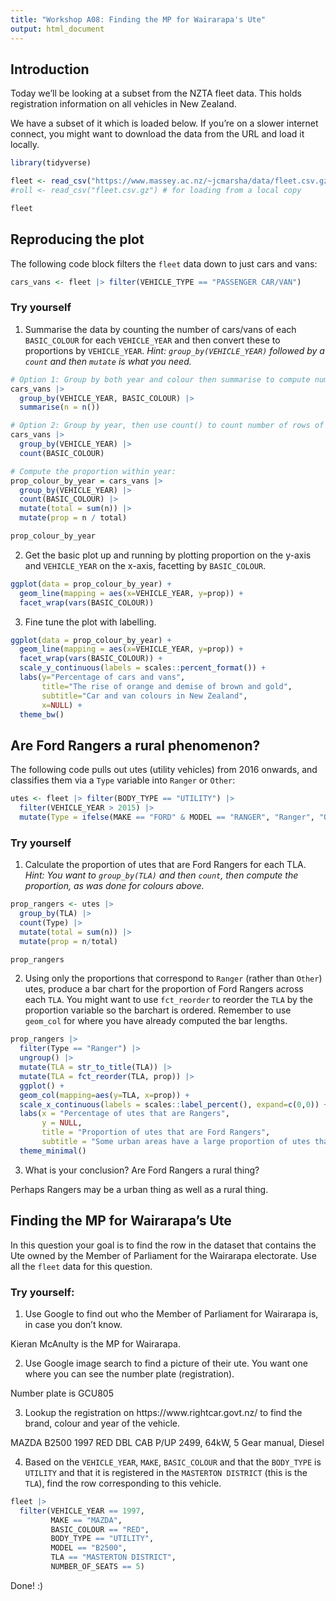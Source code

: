 ```yaml
---
title: "Workshop A08: Finding the MP for Wairarapa's Ute"
output: html_document
---
```


## Introduction

Today we'll be looking at a subset from the NZTA fleet data. This holds registration information on all vehicles in New Zealand.

We have a subset of it which is loaded below. If you're on a slower internet connect, you might want to download the data from the URL and load it locally.

```r
library(tidyverse)

fleet <- read_csv("https://www.massey.ac.nz/~jcmarsha/data/fleet.csv.gz")
#roll <- read_csv("fleet.csv.gz") # for loading from a local copy

fleet
```

## Reproducing the plot

The following code block filters the `fleet` data down to just cars and vans:

```r
cars_vans <- fleet |> filter(VEHICLE_TYPE == "PASSENGER CAR/VAN")
```

### Try yourself

1. Summarise the data by counting the number of cars/vans of each `BASIC_COLOUR` for each `VEHICLE_YEAR` and then convert these to proportions by `VEHICLE_YEAR`. *Hint: `group_by(VEHICLE_YEAR)` followed by a `count` and then `mutate` is what you need.*

```r
# Option 1: Group by both year and colour then summarise to compute number of rows with n()
cars_vans |>
  group_by(VEHICLE_YEAR, BASIC_COLOUR) |>
  summarise(n = n())

# Option 2: Group by year, then use count() to count number of rows of each colour.
cars_vans |>
  group_by(VEHICLE_YEAR) |>
  count(BASIC_COLOUR)

# Compute the proportion within year:
prop_colour_by_year = cars_vans |>
  group_by(VEHICLE_YEAR) |>
  count(BASIC_COLOUR) |>
  mutate(total = sum(n)) |>
  mutate(prop = n / total)

prop_colour_by_year
```

2. Get the basic plot up and running by plotting proportion on the y-axis and `VEHICLE_YEAR` on the x-axis, facetting by `BASIC_COLOUR`.

```r
ggplot(data = prop_colour_by_year) +
  geom_line(mapping = aes(x=VEHICLE_YEAR, y=prop)) +
  facet_wrap(vars(BASIC_COLOUR))
```

3. Fine tune the plot with labelling.

```r
ggplot(data = prop_colour_by_year) +
  geom_line(mapping = aes(x=VEHICLE_YEAR, y=prop)) +
  facet_wrap(vars(BASIC_COLOUR)) +
  scale_y_continuous(labels = scales::percent_format()) +
  labs(y="Percentage of cars and vans",
       title="The rise of orange and demise of brown and gold",
       subtitle="Car and van colours in New Zealand",
       x=NULL) +
  theme_bw()
```

## Are Ford Rangers a rural phenomenon?

The following code pulls out utes (utility vehicles) from 2016 onwards, and classifies them via a `Type` variable into `Ranger` or `Other`:

```r
utes <- fleet |> filter(BODY_TYPE == "UTILITY") |>
  filter(VEHICLE_YEAR > 2015) |>
  mutate(Type = ifelse(MAKE == "FORD" & MODEL == "RANGER", "Ranger", "Other"))
```

### Try yourself

1. Calculate the proportion of utes that are Ford Rangers for each TLA. *Hint: You want to `group_by(TLA)` and then `count`, then compute the proportion, as was done for colours above.*

```r
prop_rangers <- utes |>
  group_by(TLA) |>
  count(Type) |>
  mutate(total = sum(n)) |>
  mutate(prop = n/total)

prop_rangers
```

2. Using only the proportions that correspond to `Ranger` (rather than `Other`) utes, produce a bar chart for the proportion of Ford Rangers across each `TLA`. You might want to use `fct_reorder` to reorder the `TLA` by the proportion variable so the barchart is ordered. Remember to use `geom_col` for where you have already computed the bar lengths.

```r
prop_rangers |>
  filter(Type == "Ranger") |>
  ungroup() |>
  mutate(TLA = str_to_title(TLA)) |>
  mutate(TLA = fct_reorder(TLA, prop)) |>
  ggplot() +
  geom_col(mapping=aes(y=TLA, x=prop)) +
  scale_x_continuous(labels = scales::label_percent(), expand=c(0,0)) +
  labs(x = "Percentage of utes that are Rangers", 
       y = NULL,
       title = "Proportion of utes that are Ford Rangers",
       subtitle = "Some urban areas have a large proportion of utes that are Rangers") +
  theme_minimal()
```

3. What is your conclusion? Are Ford Rangers a rural thing?

Perhaps Rangers may be a urban thing as well as a rural thing.


## Finding the MP for Wairarapa's Ute

In this question your goal is to find the row in the dataset that contains the Ute owned by the Member of Parliament for the Wairarapa electorate. Use all the `fleet` data for this question.

### Try yourself:

1. Use Google to find out who the Member of Parliament for Wairarapa is, in case you don't know.

Kieran McAnulty is the MP for Wairarapa.

2. Use Google image search to find a picture of their ute. You want one where you can see the number plate (registration).

Number plate is GCU805

3. Lookup the registration on https://www.rightcar.govt.nz/ to find the brand, colour and year of the vehicle.

MAZDA B2500 1997 RED DBL CAB P/UP 2499, 64kW, 5 Gear manual, Diesel

4. Based on the `VEHICLE_YEAR`, `MAKE`, `BASIC_COLOUR` and that the `BODY_TYPE` is `UTILITY` and that it is registered in the `MASTERTON DISTRICT` (this is the `TLA`), find the row corresponding to this vehicle.

```r
fleet |>
  filter(VEHICLE_YEAR == 1997,
         MAKE == "MAZDA",
         BASIC_COLOUR == "RED",
         BODY_TYPE == "UTILITY",
         MODEL == "B2500",
         TLA == "MASTERTON DISTRICT",
         NUMBER_OF_SEATS == 5)
```

Done! :)